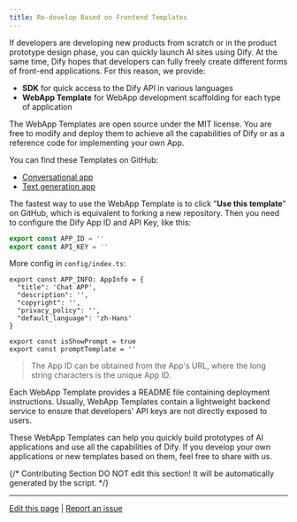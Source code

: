 ```yaml
---
title: Re-develop Based on Frontend Templates
---
```


If developers are developing new products from scratch or in the product prototype design phase, you can quickly launch AI sites using Dify. At the same time, Dify hopes that developers can fully freely create different forms of front-end applications. For this reason, we provide:

* **SDK** for quick access to the Dify API in various languages
* **WebApp Template** for WebApp development scaffolding for each type of application

The WebApp Templates are open source under the MIT license. You are free to modify and deploy them to achieve all the capabilities of Dify or as a reference code for implementing your own App.

You can find these Templates on GitHub:

* [Conversational app](https://github.com/langgenius/webapp-conversation)
* [Text generation app](https://github.com/langgenius/webapp-text-generator)

The fastest way to use the WebApp Template is to click "**Use this template**" on GitHub, which is equivalent to forking a new repository. Then you need to configure the Dify App ID and API Key, like this:

```javascript
export const APP_ID = ''
export const API_KEY = ''
```

More config in `config/index.ts`:

```
export const APP_INFO: AppInfo = {
  "title": 'Chat APP',
  "description": '',
  "copyright": '',
  "privacy_policy": '',
  "default_language": 'zh-Hans'
}

export const isShowPrompt = true
export const promptTemplate = ''
```

> The App ID can be obtained from the App's URL, where the long string characters is the unique App ID.

Each WebApp Template provides a README file containing deployment instructions. Usually, WebApp Templates contain a lightweight backend service to ensure that developers' API keys are not directly exposed to users.

These WebApp Templates can help you quickly build prototypes of AI applications and use all the capabilities of Dify. If you develop your own applications or new templates based on them, feel free to share with us.

{/*
Contributing Section
DO NOT edit this section!
It will be automatically generated by the script.
*/}

---

[Edit this page](https://github.com/langgenius/dify-docs/edit/main/en/guides/application-publishing/based-on-frontend-templates.mdx) | [Report an issue](https://github.com/langgenius/dify-docs/issues/new?template=docs.yml)

